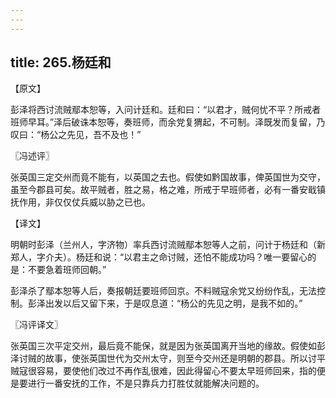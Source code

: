 ```yaml
---
---
---
```

title: 265.杨廷和
---



【原文】

彭泽将西讨流贼鄢本恕等，入问计廷和。廷和曰：“以君才，贼何忧不平？所戒者班师早耳。”泽后破诛本恕等，奏班师，而余党复猬起，不可制。泽既发而复留，乃叹曰：“杨公之先见，吾不及也！”

〖冯述评〗

张英国三定交州而竟不能有，以英国之去也。假使如黔国故事，俾英国世为交守，虽至今郡县可矣。故平贼者，胜之易，格之难，所戒于早班师者，必有一番安戢镇抚作用，非仅仅仗兵威以胁之已也。

【译文】

明朝时彭泽（兰州人，字济物）率兵西讨流贼鄢本恕等人之前，问计于杨廷和（新郑人，字介夫）。杨廷和说：“以君主之命讨贼，还怕不能成功吗？唯一要留心的是：不要急着班师回朝。”

彭泽杀了鄢本恕等人后，奏报朝廷要班师回京。不料贼寇余党又纷纷作乱，无法控制。彭泽出发以后又留下来，于是叹息道：“杨公的先见之明，是我不如的。”

〖冯评译文〗

张英国三次平定交州，最后竟不能保，就是因为张英国离开当地的缘故。假使如彭泽讨贼的故事，使张英国世代为交州太守，则至今交州还是明朝的郡县。所以讨平贼寇很容易，要使他们改过不再作乱很难，因此得留心不要太早班师回来，指的便是要进行一番安抚的工作，不是只靠兵力打胜仗就能解决问题的。